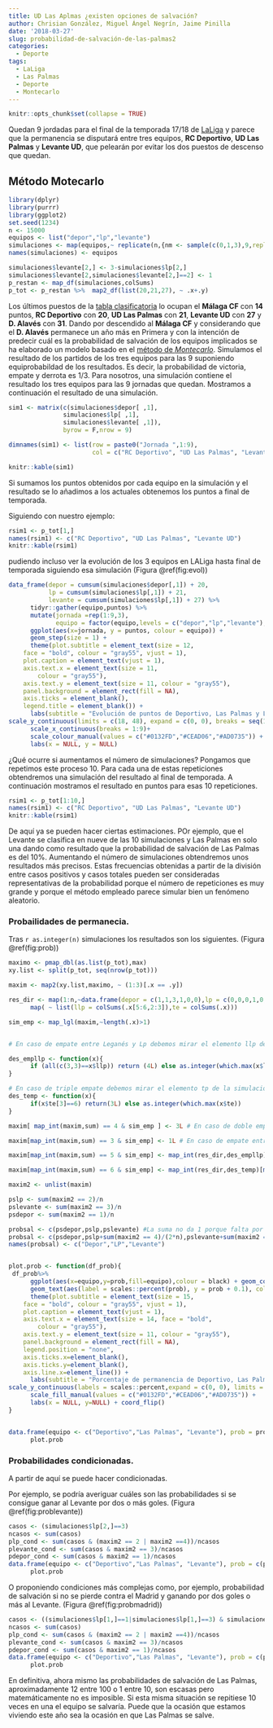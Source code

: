 ```yaml
---
title: UD Las Aplmas ¿existen opciones de salvación?
author: Chrisian González, Miguel Ángel Negrín, Jaime Pinilla
date: '2018-03-27'
slug: probabilidad-de-salvación-de-las-palmas2
categories:
  - Deporte
tags:
  - LaLiga
  - Las Palmas
  - Deporte
  - Montecarlo
---
```



```r
knitr::opts_chunk$set(collapse = TRUE)
```

Quedan 9 jordadas para el final de la temporada 17/18 de [LaLiga](http://www.laliga.es/) y parece que la permanencia se disputará entre tres equipos, **RC Deportivo**, **UD Las Palmas** y **Levante UD**, que pelearán por evitar los dos puestos de descenso que quedan.



## Método Motecarlo
```r
library(dplyr)
library(purrr)
library(ggplot2)
set.seed(1234)
n <- 15000
equipos <- list("depor","lp","levante")
simulaciones <- map(equipos,~ replicate(n,{nm <- sample(c(0,1,3),9,replace = TRUE)}) )
names(simulaciones) <- equipos

simulaciones$levante[2,] <- 3-simulaciones$lp[2,]
simulaciones$levante[2,simulaciones$levante[2,]==2] <- 1
p_restan <- map_df(simulaciones,colSums)
p_tot <- p_restan %>%  map2_df(list(20,21,27), ~ .x+.y)
```

Los últimos puestos de la [tabla clasificatoria](http://www.laliga.es/laliga-santander) lo ocupan  el **Málaga CF** con **14** puntos, **RC Deportivo** con **20**, **UD Las Palmas** con **21**, **Levante UD** con **27** y **D. Alavés** con **31**. Dando por descendido al **Málaga CF** y considerando que el **D. Alavés** permanece un año más en Primera y con la intención de predecir cuál es la probabilidad de salvación de los equipos implicados se ha elaborado un modelo basado en el [método de *Montecarlo*](https://es.wikipedia.org/wiki/M%C3%A9todo_de_Montecarlo). Simulamos el resultado de los partidos de los tres equipos para las 9 suponiendo equiprobabildad de los resultados. Es decir, la probabilidad de victoria, empate y derrota es 1/3. Para nosotros, una simulación contiene el resultado los tres equipos para las 9 jornadas que quedan. Mostramos a continuación el resultado de una simulación. 

```r
sim1 <- matrix(c(simulaciones$depor[ ,1],
               simulaciones$lp[ ,1],
               simulaciones$levante[ ,1]),
               byrow = F,nrow = 9)

dimnames(sim1) <- list(row = paste0("Jornada ",1:9),
                       col = c("RC Deportivo", "UD Las Palmas", "Levante UD"))

knitr::kable(sim1)

```

Si sumamos los puntos obtenidos por cada equipo en la simulación y el resultado se lo añadimos a los actuales obtenemos los puntos a final de temporada.

Siguiendo con nuestro ejemplo:


```r
rsim1 <- p_tot[1,]
names(rsim1) <- c("RC Deportivo", "UD Las Palmas", "Levante UD")
knitr::kable(rsim1)
```

pudiendo incluso ver la evolución de los 3 equipos en LALiga hasta final de temporada siguiendo esa simulación (Figura \@ref(fig:evol))


```r

data_frame(depor = cumsum(simulaciones$depor[,1]) + 20,
           lp = cumsum(simulaciones$lp[,1]) + 21,
           levante = cumsum(simulaciones$lp[,1]) + 27) %>%
      tidyr::gather(equipo,puntos) %>%
      mutate(jornada =rep(1:9,3),
             equipo = factor(equipo,levels = c("depor","lp","levante"), labels = c("Deportivo","Las Palmas", "Levante"))) %>% 
      ggplot(aes(x=jornada, y = puntos, colour = equipo)) +
      geom_step(size = 1) +
      theme(plot.subtitle = element_text(size = 12, 
    face = "bold", colour = "gray55", vjust = 1), 
    plot.caption = element_text(vjust = 1), 
    axis.text.x = element_text(size = 11, 
        colour = "gray55"),
    axis.text.y = element_text(size = 11, colour = "gray55"),
    panel.background = element_rect(fill = NA),
    axis.ticks = element_blank(),
    legend.title = element_blank()) +
      labs(subtitle = "Evolución de puntos de Deportivo, Las Palmas y Levante para una de las simulaciones") +
scale_y_continuous(limits = c(18, 48), expand = c(0, 0), breaks = seq(18,48,5))+
      scale_x_continuous(breaks = 1:9)+
      scale_colour_manual(values = c("#0132FD","#CEAD06","#AD0735")) +
      labs(x = NULL, y = NULL) 
```

¿Qué ocurre si aumentamos el número de simulaciones? Pongamos que repetimos este proceso 10. Para cada una de estas repeticiones obtendremos una simulación del resultado al final de temporada. A continuación mostramos el resultado en puntos para esas 10 repeticiones. 
```r
rsim1 <- p_tot[1:10,]
names(rsim1) <- c("RC Deportivo", "UD Las Palmas", "Levante UD")
knitr::kable(rsim1)
```

De aquí ya se pueden hacer ciertas estimaciones. POr ejemplo, que el Levante se clasifica en nueve de las 10 simulaciones y Las Palmas en solo una dando como resultado que la probabilidad de salvación de Las Palmas es del 10%. Aumentando el número de simulaciones obtendremos unos resultados más precisos. Estas frecuencias obtenidas a partir de la división entre casos positivos y casos totales pueden ser consideradas representativas de la probabilidad porque el número de repeticiones es muy grande y porque el método empleado parece simular bien un fenómeno aleatorio.

### Probailidades de permanecia.

Tras `r as.integer(n)` simulaciones los resultados son los siguientes. (Figura \@ref(fig:prob))

```r
maximo <- pmap_dbl(as.list(p_tot),max)
xy.list <- split(p_tot, seq(nrow(p_tot)))

maxim <- map2(xy.list,maximo, ~ (1:3)[.x == .y])

res_dir <- map(1:n,~data.frame(depor = c(1,1,3,1,0,0),lp = c(0,0,0,1,0,simulaciones$lp[2,.x]), levante = c(1,1,0,0,3,simulaciones$levante[2,.x]))) %>%
      map( ~ list(llp = colSums(.x[5:6,2:3]),te = colSums(.x)))

sim_emp <- map_lgl(maxim,~length(.x)>1)


# En caso de empate entre Leganés y Lp debemos mirar el elemento llp de la simulación. Si alguno es mayor nos quedamos con ese índice si hay empate a puntos dependería de la diferencia de goles (lo codificamos como 4 para identificar esos casos)

des_empllp <- function(x){
      if (all(c(3,3)==x$llp)) return (4L) else as.integer(which.max(x$llp)+1)
}

# En caso de triple empate debemos mirar el elemento tp de la simulación porque se mira la clasificación entre ellos como si no hubiese algo más. Sin contar el partido L-LP las puntuciones ente ellos son 5(D), 1(LP) y 4(Levante). La puntuación final dependerá de la simulación. Así si gana LP la puntuación final entre ellos sería 5,4,4 pasando el D, si gana el Levante la puntuación se quedaría (5,1,7) pasando el Levante y si queda empate sería 5,2,5 pero pasaría lo mismo que un doble empate entre D-L y la dierencia de goles es tanta que casi es seguro que pase L en ese caso. Lp NUNCA pasaría en caso de triple empate.
des_temp <- function(x){
      if(x$te[3]==6) return(3L) else as.integer(which.max(x$te))
}

maxim[ map_int(maxim,sum) == 4 & sim_emp ] <- 3L # En caso de doble empate entre Depor y Leganes se mira resultados directos (ambos empates), 2o diferencia de goles en resultados directos (ambos 1-1), tercer criterio diferencia de goles total. Leganés lleva -18 y el Depor -34. Aunque no es seguro pero casi que el Leganés estaría por delante.

maxim[map_int(maxim,sum) == 3 & sim_emp] <- 1L # En caso de empate entre Depor y Lp se mira resultado directo ganando en este caso Depor.

maxim[map_int(maxim,sum) == 5 & sim_emp] <- map_int(res_dir,des_empllp)[map_int(maxim,sum) == 5 & sim_emp] 

maxim[map_int(maxim,sum) == 6 & sim_emp] <- map_int(res_dir,des_temp)[map_int(maxim,sum) == 6 & sim_emp] 

maxim2 <- unlist(maxim)

pslp <- sum(maxim2 == 2)/n
pslevante <- sum(maxim2 == 3)/n
psdepor <- sum(maxim2 == 1)/n

probsal <- c(psdepor,pslp,pslevante) #La suma no da 1 porque falta por sumar los casos en que Las Palmas gana al Levante. 
probsal <- c(psdepor,pslp+sum(maxim2 == 4)/(2*n),pslevante+sum(maxim2 == 4)/(2*n)) # Repartimos esos caos en dos. En la mitad de los casos LP gana al Levante por más de dos goles y en la otra mitad por dos o menos. (Si marca exactamente dos goles el desempate se rompería miranod la dif de goles totales pero está muy favorable a LEvante). Quizás no sea la mejor forma de sasignar los casos pero es una.
names(probsal) <- c("Depor","LP","Levante")


plot.prob <- function(df_prob){
 df_prob%>%
      ggplot(aes(x=equipo,y=prob,fill=equipo),colour = black) + geom_col() +
      geom_text(aes(label = scales::percent(prob), y = prob + 0.1), colour = "gray55", vjust = 1.5, size = 8) +
      theme(plot.subtitle = element_text(size = 15, 
    face = "bold", colour = "gray55", vjust = 1), 
    plot.caption = element_text(vjust = 1), 
    axis.text.x = element_text(size = 14, face = "bold", 
        colour = "gray55"),
    axis.text.y = element_text(size = 11, colour = "gray55"),
    panel.background = element_rect(fill = NA), 
    legend.position = "none",
    axis.ticks.x=element_blank(),
    axis.ticks.y=element_blank(),
    axis.line.x=element_line()) +
      labs(subtitle = "Porcentaje de permanencia de Deportivo, Las Palmas y Levante") +
scale_y_continuous(labels = scales::percent,expand = c(0, 0), limits = c(0,1.1))+
      scale_fill_manual(values = c("#0132FD","#CEAD06","#AD0735")) +
      labs(x = NULL, y=NULL) + coord_flip()
}


data.frame(equipo <- c("Deportivo","Las Palmas", "Levante"), prob = probsal) %>%
      plot.prob

```

### Probabilidades condicionadas.

A partir de aquí se puede hacer condicionadas. 

Por ejemplo, se podría averiguar cuáles son las probabilidades si se consigue ganar al Levante por dos o más goles. (Figura \@ref(fig:problevante))

```r
casos <- (simulaciones$lp[2,]==3)
ncasos <- sum(casos)
plp_cond <- sum(casos & (maxim2 == 2 | maxim2 ==4))/ncasos
plevante_cond <- sum(casos & maxim2 == 3)/ncasos
pdepor_cond <- sum(casos & maxim2 == 1)/ncasos
data.frame(equipo <- c("Deportivo","Las Palmas", "Levante"), prob = c(pdepor_cond, plp_cond, plevante_cond)) %>%
      plot.prob
```

O proponiendo condiciones más complejas como, por ejemplo, probabilidad de salvación si no se pierde contra el Madrid y ganando por dos goles o más al Levante. (Figura \@ref(fig:probmadrid))

```r
casos <- ((simulaciones$lp[1,]==1|simulaciones$lp[1,]==3) & simulaciones$lp[2,]==3)
ncasos <- sum(casos)
plp_cond <- sum(casos & (maxim2 == 2 | maxim2 ==4))/ncasos
plevante_cond <- sum(casos & maxim2 == 3)/ncasos
pdepor_cond <- sum(casos & maxim2 == 1)/ncasos
data.frame(equipo <- c("Deportivo","Las Palmas", "Levante"), prob = c(pdepor_cond, plp_cond, plevante_cond)) %>%
      plot.prob
```

En definitiva, ahora mismo las probabilidades de salvación de Las Palmas, aproximadamente 12 entre 100 o 1 entre 10, son escasas pero matemáticamente no es imposible. Si esta misma situación se repitiese 10 veces en una el equipo se salvaría. Puede que la ocasión que estamos viviendo este año sea la ocasión en que Las Palmas se salve.
